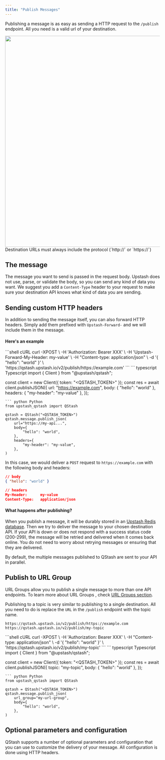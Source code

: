 ```yaml
---
title: "Publish Messages"
---
```



Publishing a message is as easy as sending a HTTP request to the `/publish`
endpoint. All you need is a valid url of your destination.

<Frame caption="Send a message via the Upstash Console">
  <img src="/img/qstash/publish.png" width="688" />
</Frame>

<Info>
Destination URLs must always include the protocol (`http://` or `https://`)
</Info>

## The message

The message you want to send is passed in the request body. Upstash does not
use, parse, or validate the body, so you can send any kind of data you want. We
suggest you add a `Content-Type` header to your request to make sure your
destination API knows what kind of data you are sending.

## Sending custom HTTP headers

In addition to sending the message itself, you can also forward HTTP headers.
Simply add them prefixed with `Upstash-Forward-` and we will include them in the
message.

#### Here's an example

<CodeGroup>
```shell cURL
curl -XPOST \
    -H 'Authorization: Bearer XXX' \
    -H 'Upstash-Forward-My-Header: my-value' \
    -H "Content-type: application/json" \
    -d '{ "hello": "world" }' \
    'https://qstash.upstash.io/v2/publish/https://example.com'
```
``` typescript Typescript
import { Client } from "@upstash/qstash";

const client = new Client({ token: "<QSTASH_TOKEN>" });
const res = await client.publishJSON({
  url: "https://example.com",
  body: { "hello": "world" },
  headers: { "my-header": "my-value" },
});
```
``` python Python
from upstash_qstash import QStash

qstash = QStash("<QSTASH_TOKEN>")
qstash.message.publish_json(
    url="https://my-api...",
    body={
        "hello": "world",
    },
    headers={
        "my-header": "my-value",
    },
)
```
</CodeGroup>

In this case, we would deliver a `POST` request to `https://example.com` with
the following body and headers:

```json
// body
{ "hello": "world" }

// headers
My-Header:      my-value
Content-Type:   application/json
```

#### What happens after publishing?

When you publish a message, it will be durably stored in an
[Upstash Redis database](https://upstash.com/redis). Then we try to deliver the
message to your chosen destination API. If your API is down or does not respond
with a success status code (200-299), the message will be retried and delivered
when it comes back online. You do not need to worry about retrying messages or
ensuring that they are delivered.

By default, the multiple messages published to QStash are sent to your API in parallel.

## Publish to URL Group

URL Groups allow you to publish a single message to more than one API endpoints. To
learn more about URL Groups , check [URL Groups section](/qstash/features/topics).

Publishing to a topic is very similar to publishing to a single destination. All
you need to do is replace the `URL` in the `/publish` endpoint with the topic
name.

```
https://qstash.upstash.io/v2/publish/https://example.com
https://qstash.upstash.io/v2/publish/my-topic
```

<CodeGroup>
```shell cURL
curl -XPOST \
    -H 'Authorization: Bearer XXX' \
    -H "Content-type: application/json" \
    -d '{ "hello": "world" }' \
    'https://qstash.upstash.io/v2/publish/my-topic'
```
``` typescript Typescript
import { Client } from "@upstash/qstash";

const client = new Client({ token: "<QSTASH_TOKEN>" });
const res = await client.publishJSON({
  topic: "my-topic",
  body: { "hello": "world" },
});
```
``` python Python
from upstash_qstash import QStash

qstash = QStash("<QSTASH_TOKEN>")
qstash.message.publish_json(
    url_group="my-url-group",
    body={
        "hello": "world",
    },
)
```
</CodeGroup>

## Optional parameters and configuration

QStash supports a number of optional parameters and configuration that you can
use to customize the delivery of your message. All configuration is done using
HTTP headers.
